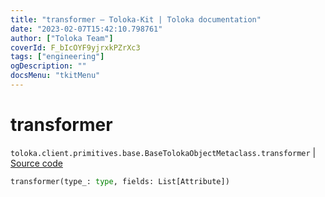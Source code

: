```yaml
---
title: "transformer — Toloka-Kit | Toloka documentation"
date: "2023-02-07T15:42:10.798761"
author: ["Toloka Team"]
coverId: F_bIcOYF9yjrxkPZrXc3
tags: ["engineering"]
ogDescription: ""
docsMenu: "tkitMenu"
---
```


# transformer
`toloka.client.primitives.base.BaseTolokaObjectMetaclass.transformer` | [Source code](https://github.com/Toloka/toloka-kit/blob/v1.1.3/src/client/primitives/base.py#L144)

```python
transformer(type_: type, fields: List[Attribute])
```